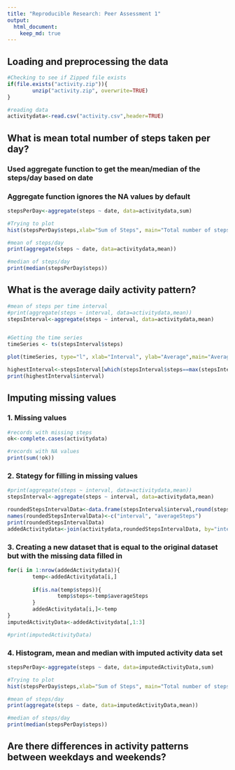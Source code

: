 ```yaml
---
title: "Reproducible Research: Peer Assessment 1"
output: 
  html_document:
    keep_md: true
---
```



## Loading and preprocessing the data

```r
#Checking to see if Zipped file exists
if(file.exists("activity.zip")){
        unzip("activity.zip", overwrite=TRUE)
}

#reading data
activitydata<-read.csv("activity.csv",header=TRUE)

```


## What is mean total number of steps taken per day?

### Used aggregate function to get the mean/median of the steps/day based on date
### Aggregate function ignores the NA values by default

```r

stepsPerDay<-aggregate(steps ~ date, data=activitydata,sum)

#Trying to plot
hist(stepsPerDay$steps,xlab="Sum of Steps", main="Total number of steps each day")

#mean of steps/day
print(aggregate(steps ~ date, data=activitydata,mean))

#median of steps/day
print(median(stepsPerDay$steps))

```

## What is the average daily activity pattern?


```r

#mean of steps per time interval
#print(aggregate(steps ~ interval, data=activitydata,mean))
stepsInterval<-aggregate(steps ~ interval, data=activitydata,mean)


#Getting the time series
timeSeries <- ts(stepsInterval$steps)

plot(timeSeries, type="l", xlab="Interval", ylab="Average",main="Average Steps per Time interval")

highestInterval<-stepsInterval[which(stepsInterval$steps==max(stepsInterval$steps)),]
print(highestInterval$interval)

```

## Imputing missing values

### 1. Missing values

```r

#records with missing steps
ok<-complete.cases(activitydata)

#records with NA values
print(sum(!ok))

```

### 2. Stategy for filling in missing values

```r

#print(aggregate(steps ~ interval, data=activitydata,mean))
stepsInterval<-aggregate(steps ~ interval, data=activitydata,mean)

roundedStepsIntervalData<-data.frame(stepsInterval$interval,round(stepsInterval$steps))
names(roundedStepsIntervalData)<-c("interval", "averageSteps")
print(roundedStepsIntervalData)
addedActivitydata<-join(activitydata,roundedStepsIntervalData, by="interval")


```

### 3. Creating a new dataset that is equal to the original dataset but with the missing data filled in

```r



for(i in 1:nrow(addedActivitydata)){
        temp<-addedActivitydata[i,]
        
        if(is.na(temp$steps)){
                temp$steps<-temp$averageSteps
        }
        addedActivitydata[i,]<-temp
}
imputedActivityData<-addedActivitydata[,1:3]

#print(imputedActivityData)


```

### 4. Histogram, mean and median with imputed activity data set

```r

stepsPerDay<-aggregate(steps ~ date, data=imputedActivityData,sum)

#Trying to plot
hist(stepsPerDay$steps,xlab="Sum of Steps", main="Total number of steps each day")

#mean of steps/day
print(aggregate(steps ~ date, data=imputedActivityData,mean))

#median of steps/day
print(median(stepsPerDay$steps))

```

## Are there differences in activity patterns between weekdays and weekends?
